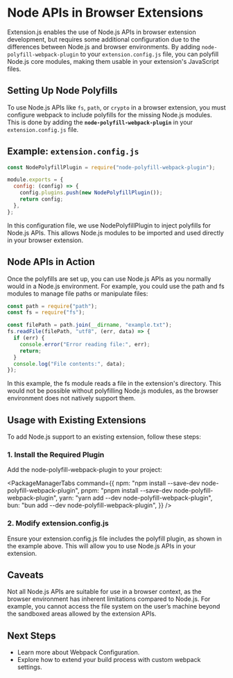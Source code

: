 
<AvatarImage icon="node" />

# Node APIs in Browser Extensions

Extension.js enables the use of Node.js APIs in browser extension development,
but requires some additional configuration due to the differences between Node.js and browser environments.
By adding `node-polyfill-webpack-plugin` to your `extension.config.js` file,
you can polyfill Node.js core modules, making them usable in your extension's JavaScript files.

## Setting Up Node Polyfills

To use Node.js APIs like `fs`, `path`, or `crypto` in a browser extension,
you must configure webpack to include polyfills for the missing Node.js modules.
This is done by adding the **`node-polyfill-webpack-plugin`** in your `extension.config.js` file.

## Example: `extension.config.js`

```js
const NodePolyfillPlugin = require("node-polyfill-webpack-plugin");

module.exports = {
  config: (config) => {
    config.plugins.push(new NodePolyfillPlugin());
    return config;
  },
};
```

In this configuration file, we use NodePolyfillPlugin to inject polyfills for Node.js APIs. This allows Node.js modules to be imported and used directly in your browser extension.

## Node APIs in Action

Once the polyfills are set up, you can use Node.js APIs as you normally would in a Node.js environment. For example, you could use the path and fs modules to manage file paths or manipulate files:

```js
const path = require("path");
const fs = require("fs");

const filePath = path.join(__dirname, "example.txt");
fs.readFile(filePath, "utf8", (err, data) => {
  if (err) {
    console.error("Error reading file:", err);
    return;
  }
  console.log("File contents:", data);
});
```

In this example, the fs module reads a file in the extension's directory. This would not be possible without polyfilling Node.js modules, as the browser environment does not natively support them.

## Usage with Existing Extensions

To add Node.js support to an existing extension, follow these steps:

### 1. Install the Required Plugin

Add the node-polyfill-webpack-plugin to your project:

<PackageManagerTabs
  command={{
    npm: "npm install --save-dev node-polyfill-webpack-plugin",
    pnpm: "pnpm install --save-dev node-polyfill-webpack-plugin",
    yarn: "yarn add --dev node-polyfill-webpack-plugin",
    bun: "bun add --dev node-polyfill-webpack-plugin",
  }}
/>

### 2. Modify extension.config.js

Ensure your extension.config.js file includes the polyfill plugin, as shown in the example above. This will allow you to use Node.js APIs in your extension.

## Caveats

Not all Node.js APIs are suitable for use in a browser context, as the browser environment has inherent limitations compared to Node.js. For example, you cannot access the file system on the user’s machine beyond the sandboxed areas allowed by the extension APIs.

## Next Steps

- Learn more about Webpack Configuration.
- Explore how to extend your build process with custom webpack settings.

